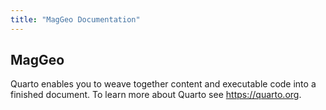```yaml
---
title: "MagGeo Documentation"
---
```


## MagGeo

Quarto enables you to weave together content and executable code into a finished document. To learn more about Quarto see <https://quarto.org>.
